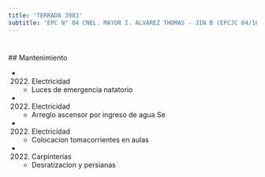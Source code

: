 ```yaml
---
title: 'TERRADA 3983'
subtitle: 'EPC N° 04 CNEL. MAYOR I. ALVAREZ THOMAS - JIN B (EPCJC 04/16°) JUANA AZURDUY'
---
```


#


 ## Mantenimiento

*  (2022) Electricidad 
    + Luces de emergencia natatorio

*  (2022) Electricidad 
    + Arreglo ascensor por ingreso de agua Se

*  (2022) Electricidad 
    + Colocacion tomacorrientes en aulas

*  (2022) Carpinterías 
    + Desratizacion y persianas



